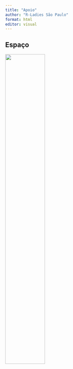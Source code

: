 ```yaml
---
title: "Apoio"
author: "R-Ladies São Paulo"
format: html
editor: visual
---
```


## Espaço

[![](https://www.insper.edu.br/wp-content/uploads/2020/04/Insper-positivo.png){fig-alt="Logo do Insper" fig-align="center" width="50%"}](https://www.insper.edu.br/)

<!-- ## Bolsas para sorteio -->

<!-- [![](https://blog.curso-r.com/images/logo.webp){fig-alt="Logo do Insper" fig-align="center" width="50%"}](https://curso-r.com/) -->

